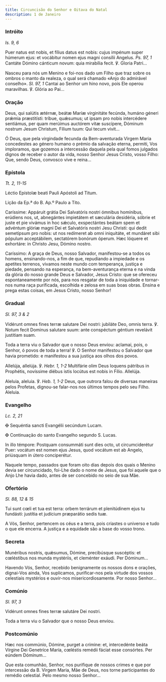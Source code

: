 ```yaml
---
title: Circuncisão do Senhor e Oitava do Natal
description: 1 de Janeiro
---
```


### Intróito

<em>Is. 9, 6</em>

<div class="side-by-side not-content">

Puer natus est nobis, et fílius datus est nobis: cujus impénum super húmerum ejus: et vocábitur nomen ejus magni consílii Angelus. <em>Ps. 97, 1</em> Cantáte Dómino cánticum novum: quia mirabília fecit. ℣. Gloria Patri...

Nasceu para nós um Menino e foi-nos dado um Filho que traz sobre os ombros o manto da realeza, o qual será chamado «Anjo do admirável conselho». <em>Sl. 97, 1</em> Cantai ao Senhor um hino novo, pois Ele operou maravilhas. ℣. Glória ao Pai...

</div>

### Oração

<div class="side-by-side not-content">

Deus, qui salútis ætérnæ, beátæ Maríæ virginitáte fecúnda, humáno géneri prǽmia præstitísti: tríbue, quǽsumus; ut ipsam pro nobis intercédere sentiámus, per quam merúimus auctórem vitæ suscípere, Dóminum nostrum Jesum Christum, Fílium tuum: Qui tecum vivit...

Ó Deus, que pela virgindade fecunda da Bem-aventurada Virgem Maria concedestes ao género humano o prémio da salvação eterna, permiti, Vos imploramos, que gozemos a intercessão daquela pela qual fomos julgados dignos de receber o autor da vida, nosso Senhor Jesus Cristo, vosso Filho: Que, sendo Deus, convosco vive e reina...

</div>

### Epístola

<em>Tt. 2, 11-15</em>

<div class="side-by-side not-content">

Léctio Epístolæ beati Pauli Apóstoli ad Titum.

Lição da Ep.ª do B. Ap.º Paulo a Tito.

Caríssime: Appáruit grátia Dei Salvatóris nostri ómnibus homínibus, erúdiens nos, ut, abnegántes impietátem et sæculária desidéria, sóbrie et juste et pie vivámus in hoc sǽculo, exspectántes beátam spem et advéntum glóriæ magni Dei et Salvatóris nostri Jesu Christi: qui dedit semetípsum pro nobis: ut nos redímeret ab omni iniquitáte, et mundáret sibi pópulum acceptábilem, sectatórem bonórum óperum. Hæc lóquere et exhortáre: in Christo Jesu, Dómino nostro.

Caríssimo: A graça de Deus, nosso Salvador, manifestou-se a todos os homens, ensinando-nos, a fim de que, repudiando a impiedade e os apetites terrenos, vivamos neste mundo com temperança, justiça e piedade, pensando na esperança, na bem-aventurança eterna e na vinda da glória do nosso grande Deus e Salvador, Jesus Cristo: que se ofereceu espontaneamente por nós, para nos resgatar de toda a iniquidade e tornar-nos numa raça purificada, escolhida e zelosa em suas boas obras. Ensina e prega estas coisas, em Jesus Cristo, nosso Senhor!

</div>

### Gradual

<em>Sl. 97, 3 & 2</em>

<div class="side-by-side not-content">

Vidérunt omnes fines terræ salutare Dei nostri: jubiláte Deo, omnis terra. ℣. Notum fecit Dominus salutare suum: ante conspéctum géntium revelávit justitiam suam.

Toda a terra viu o Salvador que o nosso Deus enviou: aclamai, pois, o Senhor, ó povos de toda a terra! ℣. O Senhor manifestou o Salvador que havia prometido: e manifestou a sua justiça aos olhos dos povos.

Allelúja, allelúja. ℣. <em>Hebr. 1, 1-2</em> Multifárie olim Deus loquens pátribus in Prophétis, novíssime diébus istis locútus est nobis in Fílio. Allelúja.

Aleluia, aleluia. ℣. <em>Heb. 1, 1-2</em> Deus, que outrora falou de diversas maneiras pelos Profetas, dignou-se falar-nos nos últimos tempos pelo seu Filho. Aleluia.

</div>

### Evangelho

<em>Lc. 2, 21</em>

<div class="side-by-side not-content">

<span class="cross text-red-500">✠</span> Sequéntia sancti Evangélii secúndum Lucam.

<span class="cross text-red-500">✠</span> Continuação do santo Evangelho segundo S. Lucas.

In illo témpore: Postquam consummáti sunt dies octo, ut circumciderétur Puer: vocátum est nomen ejus Jesus, quod vocátum est ab Angelo, priúsquam in útero conciperétur.

Naquele tempo, passados que foram oito dias depois dos quais o Menino devia ser circuncidado, foi-Lhe dado o nome de Jesus, que foi aquele que o Anjo Lhe havia dado, antes de ser concebido no seio de sua Mãe.

</div>

### Ofertório

<em>Sl. 88, 12 & 15</em>

<div class="side-by-side not-content">

Tui sunt cœli et tua est terra: orbem terrárum et plenitúdinem ejus tu fundásti: justítia et judícium præparátio sedis tuæ.

A Vós, Senhor, pertencem os céus e a terra, pois criastes o universo e tudo o que ele encerra. A justiça e a equidade são a base do vosso trono.

</div>

### Secreta

<div class="side-by-side not-content">

Munéribus nostris, quǽsumus, Dómine, precibúsque suscéptis: et cœléstibus nos munda mystériis, et cleménter exáudi. Per Dóminum...

Havendo Vós, Senhor, recebido benignamente os nossos dons e orações, dignai-Vos ainda, Vos suplicamos, purificar-nos pela virtude dos vossos celestiais mystérios e ouvir-nos misericordiosamente. Por nosso Senhor...

</div>

### Comúnio

<em>Sl. 97, 3</em>

<div class="side-by-side not-content">

Vidérunt omnes fines terræ salutáre Dei nostri.

Toda a terra viu o Salvador que o nosso Deus enviou.

</div>

### Postcomúnio

<div class="side-by-side not-content">

Hæc nos commúnio, Dómine, purget a crímine: et, intercedénte beáta Vírgine Dei Genetríce María, cœléstis remédii fáciat esse consórtes. Per eúndem Dóminum...

Que esta comunhão, Senhor, nos purifique de nossos crimes e que por intercessão da B. Virgem Maria, Mãe de Deus, nos torne participantes do remédio celestial. Pelo mesmo nosso Senhor...

</div>
